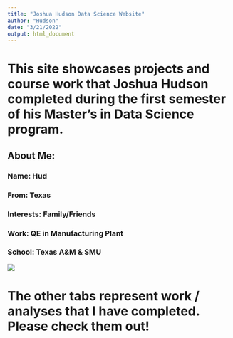 ```yaml
---
title: "Joshua Hudson Data Science Website"
author: "Hudson"
date: "3/21/2022"
output: html_document
---
```


# This site showcases projects and course work that Joshua Hudson completed during the first semester of his Master's in Data Science program. 
## About Me:
### Name: Hud
### From: Texas
### Interests: Family/Friends
### Work: QE in Manufacturing Plant
### School: Texas A&M & SMU

![](C:\\Users\\Hudson\\OneDrive\\Documents\\Josh - Masters\\Doing Data Science - MSDS_6306\\MSDS_6306_DDS\\Joshua Hudson DDS)

# The other tabs represent work / analyses that I have completed.  Please check them out!